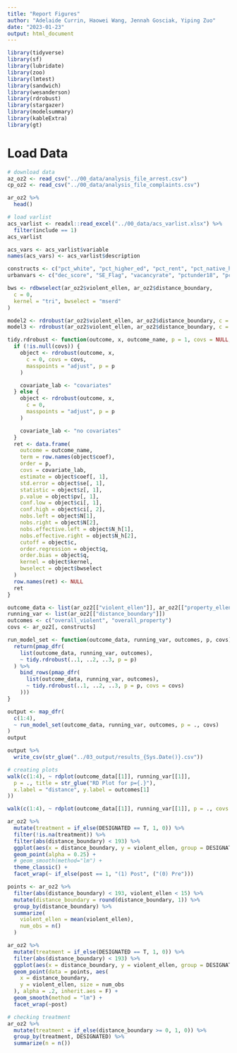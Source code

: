 ```yaml
---
title: "Report Figures"
author: "Adelaide Currin, Haowei Wang, Jennah Gosciak, Yiping Zuo"
date: "2023-01-23"
output: html_document
---
```


```r
library(tidyverse)
library(sf)
library(lubridate)
library(zoo)
library(lmtest)
library(sandwich)
library(wesanderson)
library(rdrobust)
library(stargazer)
library(modelsummary)
library(kableExtra)
library(gt)
```

# Load Data

```r
# download data
az_oz2 <- read_csv("../00_data/analysis_file_arrest.csv")
cp_oz2 <- read_csv("../00_data/analysis_file_complaints.csv")

ar_oz2 %>%
  head()
```
```r
# load varlist
acs_varlist <- readxl::read_excel("../00_data/acs_varlist.xlsx") %>%
  filter(include == 1)
acs_varlist

acs_vars <- acs_varlist$variable
names(acs_vars) <- acs_varlist$description

constructs <- c("pct_white", "pct_higher_ed", "pct_rent", "pct_native_hc_covered", "pct_poverty", "minutes_commute_avg")
urbanvars <- c("dec_score", "SE_Flag", "vacancyrate", "pctunder18", "pctover64")
```

```r
bws <- rdbwselect(ar_oz2$violent_ellen, ar_oz2$distance_boundary,
  c = 0,
  kernel = "tri", bwselect = "mserd"
)

model2 <- rdrobust(ar_oz2$violent_ellen, ar_oz2$distance_boundary, c = 0, masspoints = "adjust", p = 2)
model3 <- rdrobust(ar_oz2$violent_ellen, ar_oz2$distance_boundary, c = 0, masspoints = "adjust", p = 3)
```

```r
tidy.rdrobust <- function(outcome, x, outcome_name, p = 1, covs = NULL, ...) {
  if (!is.null(covs)) {
    object <- rdrobust(outcome, x,
      c = 0, covs = covs,
      masspoints = "adjust", p = p
    )

    covariate_lab <- "covariates"
  } else {
    object <- rdrobust(outcome, x,
      c = 0,
      masspoints = "adjust", p = p
    )

    covariate_lab <- "no covariates"
  }
  ret <- data.frame(
    outcome = outcome_name,
    term = row.names(object$coef),
    order = p,
    covs = covariate_lab,
    estimate = object$coef[, 1],
    std.error = object$se[, 1],
    statistic = object$z[, 1],
    p.value = object$pv[, 1],
    conf.low = object$ci[, 1],
    conf.high = object$ci[, 2],
    nobs.left = object$N[1],
    nobs.right = object$N[2],
    nobs.effective.left = object$N_h[1],
    nobs.effective.right = object$N_h[2],
    cutoff = object$c,
    order.regression = object$q,
    order.bias = object$q,
    kernel = object$kernel,
    bwselect = object$bwselect
  )
  row.names(ret) <- NULL
  ret
}
```

```r
outcome_data <- list(ar_oz2[["violent_ellen"]], ar_oz2[["property_ellen"]])
running_var <- list(ar_oz2[["distance_boundary"]])
outcomes <- c("overall_violent", "overall_property")
covs <- ar_oz2[, constructs]

run_model_set <- function(outcome_data, running_var, outcomes, p, covs) {
  return(pmap_dfr(
    list(outcome_data, running_var, outcomes),
    ~ tidy.rdrobust(..1, ..2, ..3, p = p)
  ) %>%
    bind_rows(pmap_dfr(
      list(outcome_data, running_var, outcomes),
      ~ tidy.rdrobust(..1, ..2, ..3, p = p, covs = covs)
    )))
}

output <- map_dfr(
  c(1:4),
  ~ run_model_set(outcome_data, running_var, outcomes, p = ., covs)
)
output

output %>%
  write_csv(str_glue("../03_output/results_{Sys.Date()}.csv"))
```

```r
# creating plots
walk(c(1:4), ~ rdplot(outcome_data[[1]], running_var[[1]],
  p = ., title = str_glue("RD Plot for p={.}"),
  x.label = "distance", y.label = outcomes[1]
))

walk(c(1:4), ~ rdplot(outcome_data[[1]], running_var[[1]], p = ., covs = covs, title = str_glue("RD Plot w/ covariates for p={.}"), x.label = "distance", y.label = outcomes[1]))
```

```r
ar_oz2 %>%
  mutate(treatment = if_else(DESIGNATED == T, 1, 0)) %>%
  filter(!is.na(treatment)) %>%
  filter(abs(distance_boundary) < 193) %>%
  ggplot(aes(x = distance_boundary, y = violent_ellen, group = DESIGNATED, color = DESIGNATED)) +
  geom_point(alpha = 0.25) +
  # geom_smooth(method="lm") +
  theme_classic() +
  facet_wrap(~ if_else(post == 1, "(1) Post", ("(0) Pre")))

points <- ar_oz2 %>%
  filter(abs(distance_boundary) < 193, violent_ellen < 15) %>%
  mutate(distance_boundary = round(distance_boundary, 1)) %>%
  group_by(distance_boundary) %>%
  summarize(
    violent_ellen = mean(violent_ellen),
    num_obs = n()
  )

ar_oz2 %>%
  mutate(treatment = if_else(DESIGNATED == T, 1, 0)) %>%
  filter(abs(distance_boundary) < 193) %>%
  ggplot(aes(x = distance_boundary, y = violent_ellen, group = DESIGNATED, color = DESIGNATED)) +
  geom_point(data = points, aes(
    x = distance_boundary,
    y = violent_ellen, size = num_obs
  ), alpha = .2, inherit.aes = F) +
  geom_smooth(method = "lm") +
  facet_wrap(~post)

# checking treatment
ar_oz2 %>%
  mutate(treatment = if_else(distance_boundary >= 0, 1, 0)) %>%
  group_by(treatment, DESIGNATED) %>%
  summarize(n = n())
```









